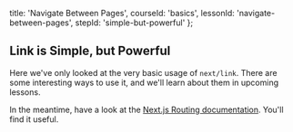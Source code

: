 
  title: 'Navigate Between Pages',
  courseId: 'basics',
  lessonId: 'navigate-between-pages',
  stepId: 'simple-but-powerful'
};

## Link is Simple, but Powerful

Here we've only looked at the very basic usage of `next/link`. There are some interesting ways to use it, and we'll learn about them in upcoming lessons.

In the meantime, have a look at the [Next.js Routing documentation](https://nextjs.org/docs/#routing). You'll find it useful.

